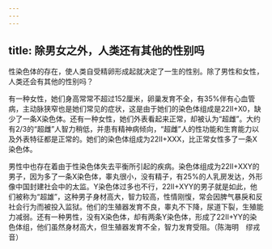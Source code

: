 ```yaml
---
---
---
```

title: 除男女之外，人类还有其他的性别吗
---




性染色体的存在，使人类自受精卵形成起就决定了一生的性别。除了男性和女性，人类还会有其他的性别吗？

有一种女性，她们身高常常不超过152厘米，卵巢发育不全，有35%伴有心血管病，主动脉狭窄也是她们常见的症状，这是由于她们的染色体组成是22Ⅱ+X0，缺少了一条X染色体。还有一种女性，她们外表看起来正常，却被认为“超雌”。大约有2/3的“超雌”人智力稍低，并患有精神病倾向，“超雌”人的性功能和生育能力以及外表特征都是正常的。她们的染色体组成为22Ⅱ+XXX，比正常女性多了一条X染色体。

男性中也存在着由于性染色体失去平衡所引起的疾病。染色体组成为22Ⅱ+XXY的男子，因为多了一条X染色体，睾丸很小，没有精子，有25%的人乳房发达，外形像中国封建社会中的太监。Y染色体过多也不行，22Ⅱ+XYY的男子就是如此，他们被称为“超雄”，这种男子身材高大，智力较高，性情刚愎，常会因脾气暴戾和反社会行为而被投入监狱。他们的生殖器发育不良，睾丸不下降，尿道下裂，生殖能力减弱。还有一种男性，没有X染色体，却有两条Y染色体，形成了22Ⅱ+YY的染色体组，他们虽然身材高大，但生殖器发育不全，智力发育受阻。（陈海明　缪戎音）